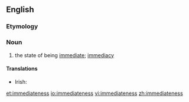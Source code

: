 ==English==

===Etymology===
{{suffix|immediate|ness|lang=en}}

===Noun===
{{en-noun|-}}

# the state of being [[immediate]]; [[immediacy]]

====Translations====
{{trans-top|the state of being immediate}}
* Irish: {{t|ga|neasacht|f}}
{{trans-mid}}
{{trans-bottom}}

[[et:immediateness]]
[[io:immediateness]]
[[vi:immediateness]]
[[zh:immediateness]]